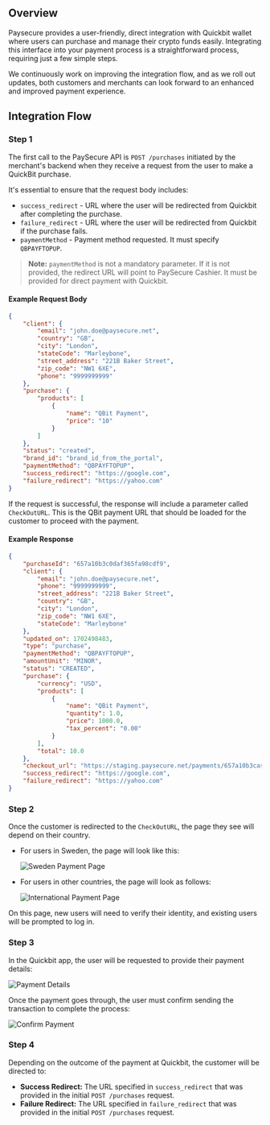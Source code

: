 ## Overview

Paysecure provides a user-friendly, direct integration with Quickbit wallet where users can purchase and manage their crypto funds easily. Integrating this interface into your payment process is a straightforward process, requiring just a few simple steps.

We continuously work on improving the integration flow, and as we roll out updates, both customers and merchants can look forward to an enhanced and improved payment experience.

## Integration Flow

### Step 1

The first call to the PaySecure API is `POST /purchases` initiated by the merchant's backend when they receive a request from the user to make a QuickBit purchase.

It's essential to ensure that the request body includes:

- `success_redirect` - URL where the user will be redirected from Quickbit after completing the purchase.
- `failure_redirect` - URL where the user will be redirected from Quickbit if the purchase fails.
- `paymentMethod` - Payment method requested. It must specify `QBPAYFTOPUP`.

> **Note:** `paymentMethod` is not a mandatory parameter. If it is not provided, the redirect URL will point to PaySecure Cashier. It must be provided for direct payment with Quickbit.

#### Example Request Body

```json
{
    "client": {
        "email": "john.doe@paysecure.net",
        "country": "GB",
        "city": "London",
        "stateCode": "Marleybone",
        "street_address": "221B Baker Street",
        "zip_code": "NW1 6XE",
        "phone": "9999999999"
    },
    "purchase": {
        "products": [
            {
                "name": "QBit Payment",
                "price": "10"
            }
        ]
    },
    "status": "created",
    "brand_id": "brand_id_from_the_portal",
    "paymentMethod": "QBPAYFTOPUP",
    "success_redirect": "https://google.com",
    "failure_redirect": "https://yahoo.com"
}
```

If the request is successful, the response will include a parameter called `CheckOutURL`. This is the QBit payment URL that should be loaded for the customer to proceed with the payment.

#### Example Response

```json
{
    "purchaseId": "657a10b3c0daf365fa98cdf9",
    "client": {
        "email": "john.doe@paysecure.net",
        "phone": "9999999999",
        "street_address": "221B Baker Street",
        "country": "GB",
        "city": "London",
        "zip_code": "NW1 6XE",
        "stateCode": "Marleybone"
    },
    "updated_on": 1702498483,
    "type": "purchase",
    "paymentMethod": "QBPAYFTOPUP",
    "amountUnit": "MINOR",
    "status": "CREATED",
    "purchase": {
        "currency": "USD",
        "products": [
            {
                "name": "QBit Payment",
                "quantity": 1.0,
                "price": 1000.0,
                "tax_percent": "0.00"
            }
        ],
        "total": 10.0
    },
    "checkout_url": "https://staging.paysecure.net/payments/657a10b3casd23123122/",
    "success_redirect": "https://google.com",
    "failure_redirect": "https://yahoo.com"
}
```

### Step 2

Once the customer is redirected to the `CheckOutURL`, the page they see will depend on their country.

- For users in Sweden, the page will look like this:
  
  ![Sweden Payment Page](/images/on-ramp/0.png)

- For users in other countries, the page will look as follows:
  
  ![International Payment Page](/images/on-ramp/1.png)

On this page, new users will need to verify their identity, and existing users will be prompted to log in.

### Step 3

In the Quickbit app, the user will be requested to provide their payment details:

![Payment Details](/images/on-ramp/2.png)

Once the payment goes through, the user must confirm sending the transaction to complete the process:

![Confirm Payment](/images/on-ramp/3.png)

### Step 4

Depending on the outcome of the payment at Quickbit, the customer will be directed to:

- **Success Redirect:** The URL specified in `success_redirect` that was provided in the initial `POST /purchases` request.
- **Failure Redirect:** The URL specified in `failure_redirect` that was provided in the initial `POST /purchases` request.
